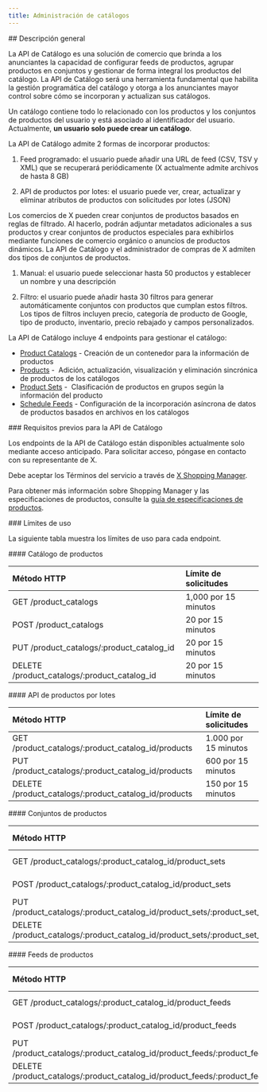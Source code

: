 ```yaml
---
title: Administración de catálogos
---
```


<div id="overview">
  ## Descripción general
</div>

La API de Catálogo es una solución de comercio que brinda a los anunciantes la capacidad de configurar feeds de productos, agrupar productos en conjuntos y gestionar de forma integral los productos del catálogo. La API de Catálogo será una herramienta fundamental que habilita la gestión programática del catálogo y otorga a los anunciantes mayor control sobre cómo se incorporan y actualizan sus catálogos.

Un catálogo contiene todo lo relacionado con los productos y los conjuntos de productos del usuario y está asociado al identificador del usuario. Actualmente, **un usuario solo puede crear un catálogo**. 

La API de Catálogo admite 2 formas de incorporar productos:

1.  Feed programado: el usuario puede añadir una URL de feed (CSV, TSV y XML) que se recuperará periódicamente (X actualmente admite archivos de hasta 8 GB)

2.  API de productos por lotes: el usuario puede ver, crear, actualizar y eliminar atributos de productos con solicitudes por lotes (JSON)

Los comercios de X pueden crear conjuntos de productos basados en reglas de filtrado. Al hacerlo, podrán adjuntar metadatos adicionales a sus productos y crear conjuntos de productos especiales para exhibirlos mediante funciones de comercio orgánico o anuncios de productos dinámicos. La API de Catálogo y el administrador de compras de X admiten dos tipos de conjuntos de productos. 

1.  Manual: el usuario puede seleccionar hasta 50 productos y establecer un nombre y una descripción

2.  Filtro: el usuario puede añadir hasta 30 filtros para generar automáticamente conjuntos con productos que cumplan estos filtros. Los tipos de filtros incluyen precio, categoría de producto de Google, tipo de producto, inventario, precio rebajado y campos personalizados.

La API de Catálogo incluye 4 endpoints para gestionar el catálogo:

* [Product Catalogs](https://developer.x.com/en/docs/x-ads-api/catalog-management/api-reference/product-catalogs) \- Creación de un contenedor para la información de productos
* [Products](https://developer.x.com/en/docs/x-ads-api/catalog-management/api-reference/products) -  Adición, actualización, visualización y eliminación sincrónica de productos de los catálogos
* [Product Sets](https://developer.x.com/en/docs/x-ads-api/catalog-management/api-reference/product-sets) -  Clasificación de productos en grupos según la información del producto
* [Schedule Feeds](https://developer.x.com/en/docs/twitter-ads-api/catalog-management/api-reference/scheduled-feeds) \- Configuración de la incorporación asíncrona de datos de productos basados en archivos en los catálogos

<div id="prerequisites-for-the-catalog-api">
  ### Requisitos previos para la API de Catálogo
</div>

Los endpoints de la API de Catálogo están disponibles actualmente solo mediante acceso anticipado. Para solicitar acceso, póngase en contacto con su representante de X.

Debe aceptar los Términos del servicio a través de [X Shopping Manager](https://ads.x.com/shopping_manager).

Para obtener más información sobre Shopping Manager y las especificaciones de productos, consulte la [guía de especificaciones de productos](https://business.x.com/en/help/shopping-specs.html).

<div id="rate-limits">
  ### Límites de uso
</div>

La siguiente tabla muestra los límites de uso para cada endpoint.

<div id="product-catalog">
  #### Catálogo de productos
</div>

| Método HTTP | Límite de solicitudes |
| :--- | :--- |
| GET /product_catalogs | 1,000 por 15 minutos |
| POST /product_catalogs | 20 por 15 minutos |
| PUT /product\_catalogs/:product\_catalog_id | 20 por 15 minutos |
| DELETE /product\_catalogs/:product\_catalog_id | 20 por 15 minutos |

<div id="batch-products-api">
  #### API de productos por lotes
</div>

| Método HTTP | Límite de solicitudes |
| :--- | :--- |
| GET /product\_catalogs/:product\_catalog_id/products | 1.000 por 15 minutos |
| PUT /product\_catalogs/:product\_catalog_id/products | 600 por 15 minutos |
| DELETE /product\_catalogs/:product\_catalog_id/products | 150 por 15 minutos |

<div id="product-sets">
  #### Conjuntos de productos
</div>

| Método HTTP | Límite de solicitudes |
| :--- | :--- |
| GET /product\_catalogs/:product\_catalog\_id/product\_sets | 2000 por 15 minutos |
| POST /product\_catalogs/:product\_catalog\_id/product\_sets | 100 por 15 minutos |
| PUT /product\_catalogs/:product\_catalog\_id/product\_sets/:product\_set\_id | 500 por 15 minutos |
| DELETE /product\_catalogs/:product\_catalog\_id/product\_sets/:product\_set\_id | 100 por 15 minutos |

<div id="product-feeds">
  #### Feeds de productos
</div>

| Método HTTP | Límite de solicitudes |
| :--- | :--- |
| GET /product\_catalogs/:product\_catalog\_id/product\_feeds | 1,000 por 15 minutos |
| POST /product\_catalogs/:product\_catalog\_id/product\_feeds | 20 por 15 minutos |
| PUT /product\_catalogs/:product\_catalog\_id/product\_feeds/:product\_feed\_id | 20 por 15 minutos |
| DELETE /product\_catalogs/:product\_catalog\_id/product\_feeds/:product\_feed\_id | 20 por 15 minutos |